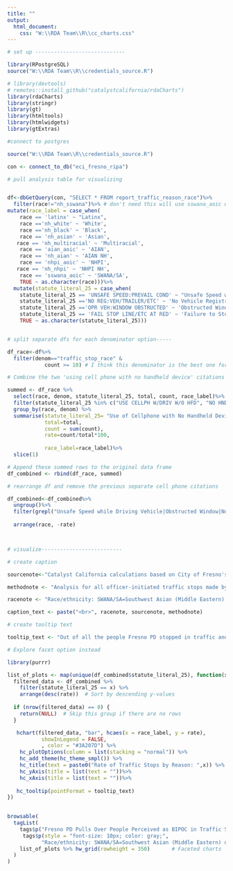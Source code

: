 ```yaml
---
title: ""
output:
  html_document:
    css: "W:\\RDA Team\\R\\cc_charts.css"
---
```

<!-- link to Google Font -->
<link href="https://fonts.googleapis.com/css2?family=Inter:wght@100;200;300;400;500;600;700;800;900&display=swap" rel="stylesheet">

```r

# set up -----------------------------

library(RPostgreSQL)
source("W:\\RDA Team\\R\\credentials_source.R")

# library(devtools)
# remotes::install_github("catalystcalifornia/rdaCharts") 
library(rdaCharts)
library(stringr)
library(gt)
library(htmltools)
library(htmlwidgets)
library(gtExtras)

#connect to postgres

source("W:\\RDA Team\\R\\credentials_source.R")

con <- connect_to_db("eci_fresno_ripa")

# pull analysis table for visualizing


df<-dbGetQuery(con, "SELECT * FROM report_traffic_reason_race")%>%
  filter(race!="nh_sswana")%>% # don't need this will use sswana_aoic which is the same
mutate(race_label = case_when(
    race == 'latinx' ~ "Latinx", 
    race =='nh_white' ~ 'White',
    race =='nh_black' ~ 'Black',
    race == 'nh_asian' ~ 'Asian',
   race == 'nh_multiracial' ~ 'Multiracial',
    race == 'aian_aoic' ~ 'AIAN',
    race == 'nh_aian' ~ 'AIAN NH',
    race == 'nhpi_aoic' ~ 'NHPI',
   race == 'nh_nhpi' ~ 'NHPI NH',
    race == 'sswana_aoic' ~ 'SWANA/SA', 
    TRUE ~ as.character(race)))%>%
  mutate(statute_literal_25 = case_when(
    statute_literal_25 == 'UNSAFE SPEED:PREVAIL COND' ~ "Unsafe Speed while Driving Vehicle", 
    statute_literal_25 =='NO REG:VEH/TRAILER/ETC' ~ 'No Vehicle Registration',
    statute_literal_25 =='OPR VEH:WINDOW OBSTRUCTED' ~ 'Obstructed Window',
    statute_literal_25 == 'FAIL STOP LINE/ETC AT RED' ~ 'Failure to Stop at Red Light',
    TRUE ~ as.character(statute_literal_25)))


# split separate dfs for each denominator option-----

df_race<-df%>%
  filter(denom=="traffic_stop_race" &
            count >= 10) # I think this denominator is the best one for visualizing

# Combine the two 'using cell phone with no handheld device' citations into one -----

summed <- df_race %>%
  select(race, denom, statute_literal_25, total, count, race_label)%>%
  filter(statute_literal_25 %in% c("USE CELLPH W/DRIV W/O HFD", "NO HND HLD DEVICE W/DRIVE"))%>%
  group_by(race, denom) %>%
  summarise(statute_literal_25= "Use of Cellphone with No Handheld Device",
            total=total,
            count = sum(count),
            rate=count/total*100,
            
            race_label=race_label)%>%
  slice(1)

# Append these summed rows to the original data frame
df_combined <- rbind(df_race, summed)

# rearrange df and remove the previous separate cell phone citations

df_combined<-df_combined%>%
  ungroup()%>%
  filter(grepl("Unsafe Speed while Driving Vehicle|Obstructed Window|No Vehicle Registration", statute_literal_25))%>%
  
  arrange(race, -rate)



# visualize--------------------------

# create caption 

sourcenote<-"Catalyst California calculations based on City of Fresno's Police Stop Data (2022), catalystcalifornia.org, 2024. "

methodnote <- "Analysis for all officer-initiated traffic stops made by officers in 2022. Less than 10 people Fresno PD perceived as NHPI or AIAN were stopped in an officer-initiated traffic stop in 2022. For data masking purposes the data for these groups is suppressed from this chart."

racenote <- "Race/ethnicity: SWANA/SA=Southwest Asian (Middle Eastern) or North African, or South Asian."

caption_text <- paste("<br>", racenote, sourcenote, methodnote)

# create tooltip text

tooltip_text <- "Out of all the people Fresno PD stopped in traffic and perceived as <b>{point.race_label}</b>, <b>{point.rate:.1f}%</b> of those people were stopped for the reason of <b>{point.statute_literal_25}</b>, or a total of <b>{point.count:.1f}</b> people."


```


```r

# Explore facet option instead

library(purrr)

list_of_plots <- map(unique(df_combined$statute_literal_25), function(x) {
  filtered_data <- df_combined %>%
    filter(statute_literal_25 == x) %>%
    arrange(desc(rate))  # Sort by descending y-values
  
  if (nrow(filtered_data) == 0) {
    return(NULL)  # Skip this group if there are no rows
  }

   hchart(filtered_data, "bar", hcaes(x = race_label, y = rate),
           showInLegend = FALSE,
           , color = "#3A207D") %>% 
    hc_plotOptions(column = list(stacking = "normal")) %>% 
    hc_add_theme(hc_theme_smpl()) %>% 
    hc_title(text = paste0("Rate of Traffic Stops by Reason: ",x)) %>% 
    hc_yAxis(title = list(text = ""))%>%
    hc_xAxis(title = list(text = ""))%>%
     
   hc_tooltip(pointFormat = tooltip_text)
})

  
browsable(
  tagList(
    tags$p("Fresno PD Pulls Over People Perceived as BIPOC in Traffic Stops for Reasons Not Related to Safety at Higher Rates than People Perceived as White"), # Main title
     tags$p(style = "font-size: 10px; color: gray;", 
           "Race/ethnicity: SWANA/SA=Southwest Asian (Middle Eastern) or North African, or South Asian. Catalyst California calculations based on City of Fresno's Police Stop Data (2022), catalystcalifornia.org, 2024.  Analysis for all officer-initiated traffic stops made by officers in 2022. Less than 10 people Fresno PD perceived as NHPI or AIAN were stopped in an officer-initiated traffic stop in 2022. For data masking purposes the data for these groups is suppressed from this chart."),
    list_of_plots %>% hw_grid(rowheight = 350)       # Faceted charts
  )
)



```

<script>
  widg = document.getElementsByClassName('html-widget'); //find widgets
  for (let i = 0; i < widg.length; i++) { //loop through
    document.getElementsByClassName('highchart')[i].style.width = '100%'; //adjust width
    document.getElementsByClassName('highchart')[i].style.height = '100%'; //adjust height
  }
</script>